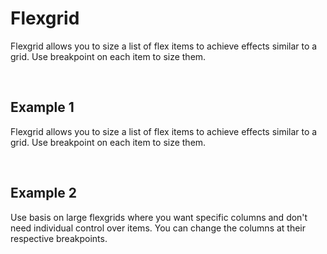 
<Meta of={stories} />

# Flexgrid

Flexgrid allows you to size a list of flex items to achieve effects similar to a grid. Use breakpoint on each item to size them.

<br />

## Example 1

Flexgrid allows you to size a list of flex items to achieve effects similar to a grid. Use breakpoint on each item to size them.
<Canvas name="Example1" of={stories.Example1} />

<br />

## Example 2

Use basis on large flexgrids where you want specific columns and don't need individual control over items. You can change the columns at their respective breakpoints.
<Canvas name="Example2" of={stories.Example2} />

